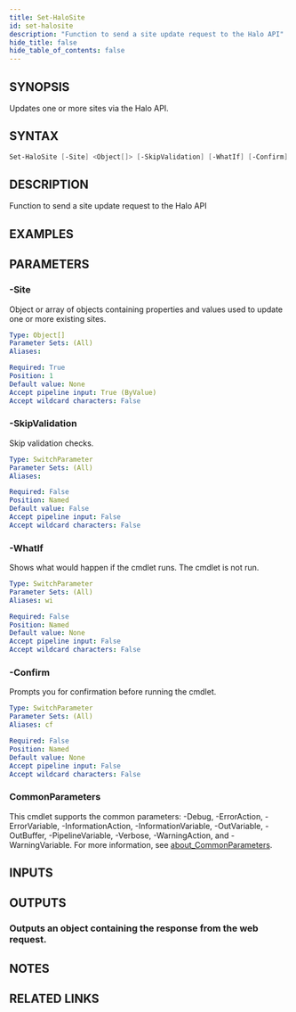 ```yaml
---
title: Set-HaloSite
id: set-halosite
description: "Function to send a site update request to the Halo API"
hide_title: false
hide_table_of_contents: false
---
```


## SYNOPSIS

Updates one or more sites via the Halo API.

## SYNTAX

```powershell
Set-HaloSite [-Site] <Object[]> [-SkipValidation] [-WhatIf] [-Confirm] [<CommonParameters>]
```

## DESCRIPTION

Function to send a site update request to the Halo API

## EXAMPLES

## PARAMETERS

### -Site

Object or array of objects containing properties and values used to update one or more existing sites.

```yaml
Type: Object[]
Parameter Sets: (All)
Aliases:

Required: True
Position: 1
Default value: None
Accept pipeline input: True (ByValue)
Accept wildcard characters: False
```

### -SkipValidation

Skip validation checks.

```yaml
Type: SwitchParameter
Parameter Sets: (All)
Aliases:

Required: False
Position: Named
Default value: False
Accept pipeline input: False
Accept wildcard characters: False
```

### -WhatIf

Shows what would happen if the cmdlet runs.
The cmdlet is not run.

```yaml
Type: SwitchParameter
Parameter Sets: (All)
Aliases: wi

Required: False
Position: Named
Default value: None
Accept pipeline input: False
Accept wildcard characters: False
```

### -Confirm

Prompts you for confirmation before running the cmdlet.

```yaml
Type: SwitchParameter
Parameter Sets: (All)
Aliases: cf

Required: False
Position: Named
Default value: None
Accept pipeline input: False
Accept wildcard characters: False
```

### CommonParameters

This cmdlet supports the common parameters: -Debug, -ErrorAction, -ErrorVariable, -InformationAction, -InformationVariable, -OutVariable, -OutBuffer, -PipelineVariable, -Verbose, -WarningAction, and -WarningVariable. For more information, see [about_CommonParameters](http://go.microsoft.com/fwlink/?LinkID=113216).

## INPUTS

## OUTPUTS

### Outputs an object containing the response from the web request.

## NOTES

## RELATED LINKS

